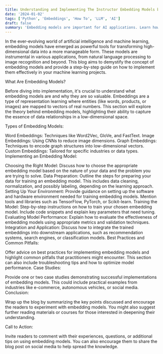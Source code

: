```yaml
---
title: Understanding and Implementing The Instructor Embedding Models by HKU NLP
date: '2024-01-02'
tags: ['Python', 'Embeddings', 'How To', 'LLM', 'AI']
draft: false
summary: 'Embedding models are important for AI applications. Learn how to run your own small embeddings model on your own hardware or servers to avoid paying for embedding apis.'
---
```


In the ever-evolving world of artificial intelligence and machine learning, embedding models have emerged as powerful tools for transforming high-dimensional data into a more manageable form. These models are instrumental in various applications, from natural language processing to image recognition and beyond. This blog aims to demystify the concept of embedding models and provide a step-by-step guide on how to implement them effectively in your machine learning projects.

What Are Embedding Models?

Before diving into implementation, it's crucial to understand what embedding models are and why they are so valuable. Embeddings are a type of representation learning where entities (like words, products, or images) are mapped to vectors of real numbers. This section will explore the theory behind embedding models, highlighting their ability to capture the essence of data relationships in a low-dimensional space.

Types of Embedding Models:

Word Embeddings: Techniques like Word2Vec, GloVe, and FastText.
Image Embeddings: Using CNNs to reduce image dimensions.
Graph Embeddings: Techniques to encode graph structures into low-dimensional vectors.
Custom Embeddings: Tailored for specific industries or data types.
Implementing an Embedding Model:

Choosing the Right Model:
Discuss how to choose the appropriate embedding model based on the nature of your data and the problem you are trying to solve.
Data Preparation:
Outline the steps for preparing your data for training an embedding model. This includes data cleaning, normalization, and possibly labeling, depending on the learning approach.
Setting Up Your Environment:
Provide guidance on setting up the software and hardware environment needed for training embedding models. Mention tools and libraries such as TensorFlow, PyTorch, or Scikit-learn.
Training the Model:
Step-by-step instructions on how to train your chosen embedding model. Include code snippets and explain key parameters that need tuning.
Evaluating Model Performance:
Explain how to evaluate the effectiveness of embedding models using appropriate metrics and validation techniques.
Integration and Application:
Discuss how to integrate the trained embeddings into downstream applications, such as recommendation systems, search engines, or classification models.
Best Practices and Common Pitfalls:

Offer advice on best practices for implementing embedding models and highlight common pitfalls that practitioners might encounter. This section can also include troubleshooting tips and how to optimize model performance.
Case Studies:

Provide one or two case studies demonstrating successful implementations of embedding models. This could include practical examples from industries like e-commerce, autonomous vehicles, or social media.
Conclusion:

Wrap up the blog by summarizing the key points discussed and encourage the readers to experiment with embedding models. You might also suggest further reading materials or courses for those interested in deepening their understanding.

Call to Action:

Invite readers to comment with their experiences, questions, or additional tips on using embedding models. You can also encourage them to share the blog post on social media to help spread the knowledge.
